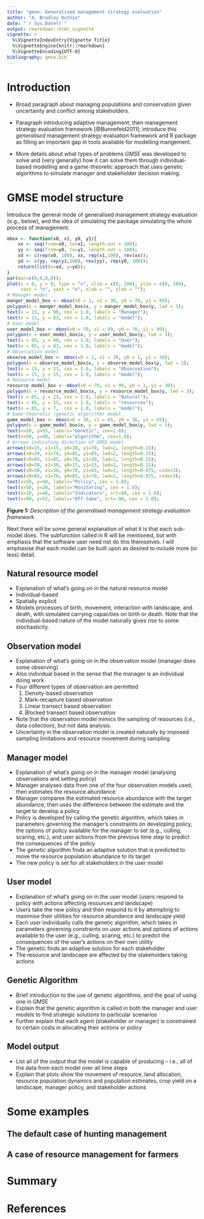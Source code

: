 ```yaml
---
title: "gmse: Generalised management strategy evaluation"
author: "A. Bradley Duthie"
date: "`r Sys.Date()`"
output: rmarkdown::html_vignette
vignette: >
  %\VignetteIndexEntry{Vignette Title}
  %\VignetteEngine{knitr::rmarkdown}
  %\VignetteEncoding{UTF-8}
bibliography: gmse.bib
---
```



# Introduction

- Broad paragraph about managing populations and conservation given uncertainty and conflict among stakeholders.

- Paragraph introducing adaptive management, then management strategy evaluation framework [@Bunnefeld2011]; introduce this *generalised* management strategy evaluation framework and R package as filling an important gap in tools available for modelling mangement.

- More details about what types of problems *GMSE* was developed to solve and (very generally) how it can solve them through individual-based modelling and a game-theoretic approach that uses genetic algorithms to simulate manager and stakeholder decision making.

# GMSE model structure

Introduce the general mode of generalised management strategy evaluation (e.g., below), and the idea of simulating the package simulating the whole process of management.

```r
mbox <- function(x0, x1, y0, y1){
    xx <- seq(from=x0, to=x1, length.out = 100);
    yy <- seq(from=y0, to=y1, length.out = 100);
    xd <- c(rep(x0, 100), xx, rep(x1,100), rev(xx));
    yd <- c(yy, rep(y1,100), rev(yy), rep(y0, 100));
    return(list(x=xd, y=yd));
}
par(mar=c(0,0,0,0));
plot(x = 0, y = 0, type = "n", xlim = c(0, 100), ylim = c(0, 100), 
     xaxt = "n", yaxt = "n", xlab = "", ylab = "");
# Manager model 
manger_model_box <- mbox(x0 = 1, x1 = 30, y0 = 70, y1 = 99);
polygon(x = manger_model_box$x, y = manger_model_box$y, lwd = 3);
text(x = 15, y = 90, cex = 1.0, labels = "Manager");
text(x = 15, y = 83, cex = 1.0, labels = "model");
# User model
user_model_box <- mbox(x0 = 70, x1 = 99, y0 = 70, y1 = 99);
polygon(x = user_model_box$x, y = user_model_box$y, lwd = 3);
text(x = 85, y = 90, cex = 1.0, labels = "User");
text(x = 85, y = 83, cex = 1.0, labels = "model");
# Observation model
observe_model_box <- mbox(x0 = 1, x1 = 30, y0 = 1, y1 = 30);
polygon(x = observe_model_box$x, y = observe_model_box$y, lwd = 3);
text(x = 15, y = 23, cex = 1.0, labels = "Observation");
text(x = 15, y = 15, cex = 1.0, labels = "model");
# Resource model
resource_model_box <- mbox(x0 = 70, x1 = 99, y0 = 1, y1 = 30);
polygon(x = resource_model_box$x, y = resource_model_box$y, lwd = 3);
text(x = 85, y = 23, cex = 1.0, labels = "Natural");
text(x = 85, y = 15, cex = 1.0, labels = "resources");
text(x = 85, y = 7,  cex = 1.0, labels = "model");
# Game-theoretic (genetic algorithm) model
game_model_box <- mbox(x0 = 36, x1 = 65, y0 = 36, y1 = 65);
polygon(x = game_model_box$x, y = game_model_box$y, lwd = 3);
text(x=50, y=55, labels="Genetic", cex=1.0);
text(x=50, y=48, labels="algorithm", cex=1.0);
# Arrows indicating direction of GMSE model
arrows(x0=15, x1=15, y0=30, y1=70, lwd=2, length=0.15);
arrows(x0=30, x1=70, y0=85, y1=85, lwd=2, length=0.15);
arrows(x0=85, x1=85, y0=70, y1=30, lwd=2, length=0.15);
arrows(x0=70, x1=30, y0=15, y1=15, lwd=2, length=0.15);
arrows(x0=30, x1=36, y0=70, y1=65, lwd=2, length=0.075, code=3);
arrows(x0=65, x1=70, y0=65, y1=70, lwd=2, length=0.075, code=3);
text(x=50, y=90, labels="Policy", cex = 1.0);
text(x=50, y=20, labels="Monitoring", cex = 1.0);
text(x=10, y=48, labels="Indicators", srt=90, cex = 1.0);
text(x=90, y=52, labels="Off-take", srt=-90, cex = 1.0);
```

**Figure 1:** *Description of the generalised management strategy evaluation framework*

Next there will be some general explanation of what it is that each sub-model does. The subfunction called in R will be mentioned, but with emphasis that the software user need not do this themselves. I will emphasise that each model can be built upon as desired to include more (or less) detail.

## Natural resource model

- Explanation of what's going on in the natural resource model
- Individual-based
- Spatially explicit
- Models processes of birth, movement, interaction with landscape, and death, with simulated carrying capacities on birth or death. Note that the individual-based nature of the model naturally gives rise to some stochasticity.

## Observation model

- Explanation of what's going on in the observation model (manager does some observing)
- Also individual based in the sense that the manager is an individual doing work
- Four different types of observation are permitted
    1. Density-based observation
    2. Mark-recapture based observation
    3. Linear transect based observation
    4. Blocked transect based observation
- Note that the observation model mimics the sampling of resources (i.e., data collection), but not data analysis.
- Uncertainty in the observation model is created naturally by imposed sampling limitations and resource movement during sampling

## Manager model

- Explanation of what's going on in the manager model (analysing observations and setting policy)
- Manager analyses data from one of the four observation models used, then estimates the resource abundance
- Manager compares the estimated resource abundance with the target abundance, then uses the difference between the estimate and the target to develop a policy
- Policy is developed by calling the genetic algorithm, which takes in parameters governing the manager's constraints on developing policy, the options of policy available for the manager to set (e.g., culling, scaring, etc.), and user actions from the previous time step to predict the consequences of the policy
- The genetic algorithm finds an adaptive solution that is predicted to move the resource population abundance to its target
- The new policy is set for all stakeholders in the user model

## User model

- Explanation of what's going on in the user model (users respond to policy with actions affecting resources and landscape)
- Users take the new policy and then respond to it by attempting to maximise their utilities for resource abundance and landscape yield
- Each user individually calls the genetic algorithm, which takes in parameters governing constraints on user actions and options of actions available to the user (e.g., culling, scaring, etc.) to predict the consequences of the user's actions on their own utility
- The genetic finds an adaptive solution for each stakeholder
- The resource and landscape are affected by the stakeholders taking actions

## Genetic Algorithm

- Brief introduction to the use of genetic algorithms, and the goal of using one in GMSE
- Explain that the genetic algorithm is called in both the manager and user models to find strategic solutions to particular scenarios
- Further explain that each agent (stakeholder or manager) is constrained to certain costs in allocating their actions or policy

## Model output

- List all of the output that the model is capable of producing -- i.e., all of the data from each model over all time steps
- Explain that plots show the movement of resource, land allocation, resource population dynamics and population estimates, crop yield on a landscape, manager policy, and stakeholder actions

# Some examples

## The default case of hunting management

## A case of resource management for farmers

# Summary

# References



